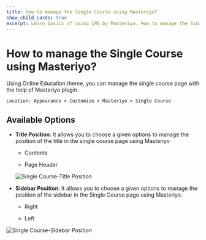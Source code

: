 ---
title: How to manage the Single Course using Masteriyo?
show_child_cards: true
excerpt: Learn basics of using LMS by Masteriyo. How to manage the Single Course using Masteriyo
---

# How to manage the Single Course using Masteriyo?

Using Online Education theme, you can manage the single course page with the help of Masteriyo plugin.

    Location: Appearance > Customize > Masteriyo > Single Course 


## Available Options

- **Title Position**: It allows you to choose a given options to manage the position of the title in the single course page using Masteriyo
    - Contents

    - Page Header

    ![Single Course-Title Position](https://user-images.githubusercontent.com/109593521/184597004-ae6e75f3-5e5e-46c4-97d1-1770db26c241.gif)

   

- **Sidebar Position**: It allows you to choose a given options to manage the position of the sidebar in the Single Course page using Masteriyo.
    - Right

    - Left

![Single Course-SIdebar Position](https://user-images.githubusercontent.com/109593521/184598918-23765769-7f83-42a5-a04d-25fb0e2bc0ad.gif)
